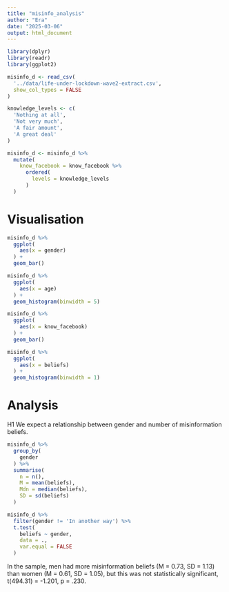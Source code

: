 ```yaml
---
title: "misinfo_analysis"
author: "Era"
date: "2025-03-06"
output: html_document
---
```


```r
library(dplyr)
library(readr)
library(ggplot2)

misinfo_d <- read_csv(
  '../data/life-under-lockdown-wave2-extract.csv',
  show_col_types = FALSE
)

knowledge_levels <- c(
  'Nothing at all',
  'Not very much',
  'A fair amount',
  'A great deal'
)

misinfo_d <- misinfo_d %>%
  mutate(
    know_facebook = know_facebook %>%
      ordered(
        levels = knowledge_levels
      )
  )

```

# Visualisation
```r
misinfo_d %>%
  ggplot(
    aes(x = gender)
  ) +
  geom_bar()
```

```r
misinfo_d %>%
  ggplot(
    aes(x = age)
  ) +
  geom_histogram(binwidth = 5)
```

```r
misinfo_d %>%
  ggplot(
    aes(x = know_facebook)
  ) +
  geom_bar()
```

```r
misinfo_d %>%
  ggplot(
    aes(x = beliefs)
  ) +
  geom_histogram(binwidth = 1)
```

# Analysis

H1 We expect a relationship between gender and number of misinformation beliefs.

```r
misinfo_d %>%
  group_by(
    gender
  ) %>%
  summarise(
    n = n(),
    M = mean(beliefs),
    Mdn = median(beliefs),
    SD = sd(beliefs)
  )
```

```r
misinfo_d %>%
  filter(gender != 'In another way') %>%
  t.test(
    beliefs ~ gender,
    data = .,
    var.equal = FALSE
  )
```

In the sample, men had more misinformation beliefs (M = 0.73, SD = 1.13) than women (M = 0.61, SD = 1.05), but this was not statistically significant, t(494.31) = -1.201, p = .230.